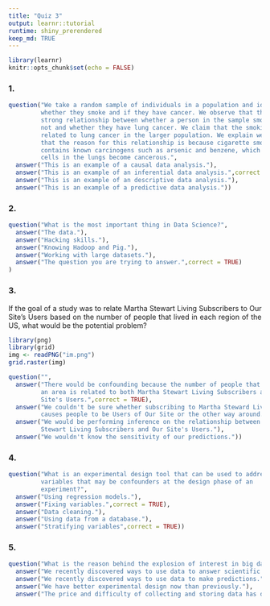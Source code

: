 ```yaml
---
title: "Quiz 3"
output: learnr::tutorial
runtime: shiny_prerendered
keep_md: TRUE
---
```


```r
library(learnr)
knitr::opts_chunk$set(echo = FALSE)
```
<style>
  body {
    text-align: justify
    }
</style>
### 1.

```r
question("We take a random sample of individuals in a population and identify
         whether they smoke and if they have cancer. We observe that there is a
         strong relationship between whether a person in the sample smoked or
         not and whether they have lung cancer. We claim that the smoking is
         related to lung cancer in the larger population. We explain we think
         that the reason for this relationship is because cigarette smoke
         contains known carcinogens such as arsenic and benzene, which make
         cells in the lungs become cancerous.",
  answer("This is an example of a causal data analysis."),
  answer("This is an example of an inferential data analysis.",correct = TRUE),
  answer("This is an example of an descriptive data analysis."),
  answer("This is an example of a predictive data analysis."))
```

### 2.

```r
question("What is the most important thing in Data Science?",
  answer("The data."),
  answer("Hacking skills."),
  answer("Knowing Hadoop and Pig."),
  answer("Working with large datasets."),
  answer("The question you are trying to answer.",correct = TRUE)
)
```

### 3.

If the goal of a study was to relate Martha Stewart Living Subscribers to Our
Site's Users based on the number of people that lived in each region of the US,
what would be the potential problem?

```r
library(png)
library(grid)
img <- readPNG("im.png")
grid.raster(img)
```

```r
question("",
  answer("There would be confounding because the number of people that live in
         an area is related to both Martha Stewart Living Subscribers and Our
         Site's Users.",correct = TRUE),
  answer("We couldn't be sure whether subscribing to Martha Steward Living
         causes people to be Users of Our Site or the other way around."),
  answer("We would be performing inference on the relationship between Martha
         Stewart Living Subscribers and Our Site's Users."),
  answer("We wouldn't know the sensitivity of our predictions."))
```

### 4.

```r
question("What is an experimental design tool that can be used to address
         variables that may be confounders at the design phase of an
         experiment?",
  answer("Using regression models."),
  answer("Fixing variables.",correct = TRUE),
  answer("Data cleaning."),
  answer("Using data from a database."),
  answer("Stratifying variables",correct = TRUE))
```

### 5.

```r
question("What is the reason behind the explosion of interest in big data?",
  answer("We recently discovered ways to use data to answer scientific and business questions."),
  answer("We recently discovered ways to use data to make predictions."),
  answer("We have better experimental design now than previously."),
  answer("The price and difficulty of collecting and storing data has dramatically dropped.",correct = TRUE))
```